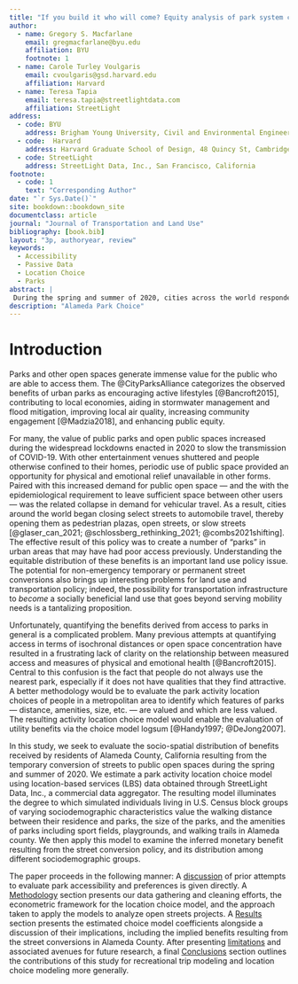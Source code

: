 ```yaml
---
title: "If you build it who will come? Equity analysis of park system changes during COVID-19 using passive origin-destination data"
author:
  - name: Gregory S. Macfarlane
    email: gregmacfarlane@byu.edu
    affiliation: BYU
    footnote: 1
  - name: Carole Turley Voulgaris
    email: cvoulgaris@gsd.harvard.edu
    affiliation: Harvard
  - name: Teresa Tapia
    email: teresa.tapia@streetlightdata.com
    affiliation: StreetLight
address:
  - code: BYU
    address: Brigham Young University, Civil and Environmental Engineering Department, 430 Engineering Building, Provo, Utah 84602
  - code:  Harvard
    address: Harvard Graduate School of Design, 48 Quincy St, Cambridge, Massachussetts 02138
  - code: StreetLight
    address: StreetLight Data, Inc., San Francisco, California
footnote:
  - code: 1
    text: "Corresponding Author"
date: "`r Sys.Date()`"
site: bookdown::bookdown_site
documentclass: article
journal: "Journal of Transportation and Land Use"
bibliography: [book.bib]
layout: "3p, authoryear, review"
keywords:
  - Accessibility
  - Passive Data
  - Location Choice
  - Parks
abstract: |
 During the spring and summer of 2020, cities across the world responded to the global COVID-19 pandemic by converting roadway facilities into open pedestrian spaces. These conversions improved access to public open space, but measuring the variation in that improvement among different populations requires clear definitions of access and methods for measuring it. In this study, we evaluate the change in a utility-based park accessibility measure resulting from street conversions in Alameda County, California. Our utility-based accessibility measure is constructed from a park activity location choice model we estimate using mobile device data --- supplied by StreetLight Data, Inc. --- representing trips to parks in that county. The estimated model reveals heterogeneity in inferred affinity for park attributes among different sociodemographic groups. We find, for example, that neighborhoods with more lower-income residents and those with more residents of color show a greater preference for park proximty while neighborhods with higher incomes and those with more white residents show a greater preference for park size and amenities. We then apply this model to examine the accessibility benefits resulting from COVID-19 street conversionsto create a set of small park-like open spaces; we find that this has been a pro-social policy in that Black, Hispanic, and low-income households receive a disproportionate share of the policy benefits, relative to the population distribution. 
description: "Alameda Park Choice"
---
```


# Introduction {#intro}
Parks and other open spaces generate immense value for the public who are able
to access them. The @CityParksAlliance categorizes the observed benefits of
urban parks as encouraging active lifestyles [@Bancroft2015], contributing to
local economies, aiding in stormwater management and flood mitigation, improving
local air quality, increasing community engagement [@Madzia2018], and enhancing
public equity.

For many, the value of public parks and open public spaces increased during the
widespread lockdowns enacted in 2020 to slow the transmission of COVID-19. With
other entertainment venues shuttered and people otherwise confined to their
homes, periodic use of public space provided an opportunity for physical and
emotional relief unavailable in other forms. Paired with this increased demand
for public open space --- and the with the epidemiological requirement to leave
sufficient space between other users --- was the related collapse in demand for
vehicular travel. As a result, cities around the world began closing select
streets to automobile travel, thereby opening them as pedestrian plazas, open
streets, or slow streets [@glaser_can_2021; @schlossberg_rethinking_2021;
@combs2021shifting]. The effective result of this policy was to create a number
of "parks" in urban areas that may have had poor access previously.
Understanding the equitable distribution of these benefits is an important land
use policy issue. The potential for non-emergency temporary or permanent street
conversions also brings up interesting problems for land use and transportation
policy; indeed, the possibility for transportation infrastructure to *become* a
socially beneficial land use that goes beyond serving mobility needs is a
tantalizing proposition.

Unfortunately, quantifying the benefits derived from access to parks in general
is a complicated problem. Many previous attempts at quantifying access in terms
of isochronal distances or open space concentration have resulted in a
frustrating lack of clarity on the relationship between measured access and
measures of physical and emotional health [@Bancroft2015]. Central to this
confusion is the fact that people do not always use the nearest park, especially
if it does not have qualities that they find attractive. A better methodology
would be to evaluate the park activity location choices of people in a
metropolitan area to identify which features of parks --- distance, amenities,
size, etc. --- are valued and which are less valued. The resulting activity
location choice model would enable the evaluation of utility benefits via the
choice model logsum [@Handy1997; @DeJong2007].

In this study, we seek to evaluate the socio-spatial distribution of benefits
received by residents of Alameda County, California resulting from the
temporary conversion of streets to public open spaces during the spring and
summer of 2020. We estimate a park activity location choice model using
location-based services (LBS) data obtained through StreetLight Data, Inc., a
commercial data  aggregator. The resulting model illuminates the degree to which
simulated individuals living in U.S. Census block groups of varying
sociodemographic characteristics value the walking distance between their residence
and parks, the size of the parks, and the amenities of parks including sport
fields, playgrounds, and walking trails in Alameda county. We then apply this
model to examine the inferred monetary benefit resulting from the street
conversion policy, and its distribution among different sociodemographic groups.

The paper proceeds in the following manner: A [discussion](#literature) of prior
attempts to evaluate park accessibility and preferences is given directly. A
[Methodology](#methodology) section presents our data gathering and cleaning
efforts, the econometric framework for the location choice model, and the
approach taken to apply the models to analyze open streets projects. A
[Results](#results) section presents the estimated choice model coefficients
alongside a discussion of their implications, including the implied benefits
resulting from the street conversions in Alameda County. After presenting
[limitations](#limitations) and associated avenues for future research, a final
[Conclusions](#conclusions) section outlines the contributions of this study for
recreational trip modeling and location choice modeling more generally.
